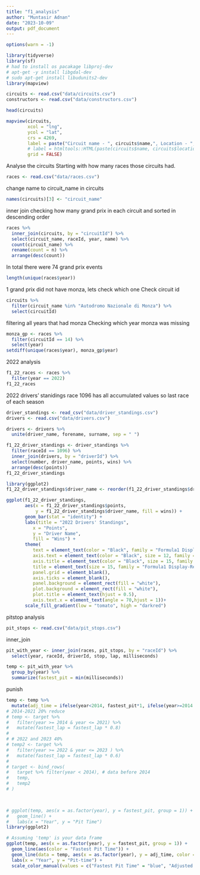 ```yaml
---
title: "f1_analysis"
author: "Muntasir Adnan"
date: "2023-10-09"
output: pdf_document
---
```

```r
options(warn = -1)
```

```r
library(tidyverse)
library(sf)
# had to install os pacakage libproj-dev
# apt-get -y install libgdal-dev
# sudo apt-get install libudunits2-dev
library(mapview)
```

```r
circuits <- read.csv("data/circuits.csv")
constructors <- read.csv("data/constructors.csv")
```

```r
head(circuits)
```
```r
mapview(circuits, 
        xcol = "lng", 
        ycol = "lat", 
        crs = 4269, 
        label = paste("Circuit name - ", circuits$name,", Location - ", circuits$location, ", ", circuits$country, sep = ""), 
        # label = htmltools::HTML(paste(circuits$name, circuits$location, sep = '<br/>')),
        grid = FALSE)
```
Analyse the circuits
Starting with how many races those circuits had.
```r
races <- read.csv("data/races.csv")
```
change name to circuit_name in circuits
```r
names(circuits)[3] <- "circuit_name"
```
inner join
checking how many grand prix in each circuit and sorted in descending order
```r
races %>%
  inner_join(circuits, by = "circuitId") %>% 
  select(circuit_name, raceId, year, name) %>% 
  count(circuit_name) %>% 
  rename(count = n) %>%
  arrange(desc(count))
```
In total there were 74 grand prix events
```r
length(unique(races$year))
```
1 grand prix did not have monza, lets check which one
Check circuit id
```r
circuits %>% 
  filter(circuit_name %in% "Autodromo Nazionale di Monza") %>% 
  select(circuitId)
```
filtering all years that had monza
Checking which year monza was missing
```r
monza_gp <- races %>% 
  filter(circuitId == 14) %>% 
  select(year)
setdiff(unique(races$year), monza_gp$year)
```
2022 analysis
```r
f1_22_races <- races %>% 
  filter(year == 2022)
f1_22_races
```
2022 drivers' stanidings
race 1096 has all accumulated values
so last race of each season
```r
driver_standings <- read_csv("data/driver_standings.csv")
drivers <- read.csv("data/drivers.csv")

drivers <- drivers %>%
  unite(driver_name, forename, surname, sep = " ")
```
```r
f1_22_driver_standings <- driver_standings %>% 
  filter(raceId == 1096) %>% 
  inner_join(drivers, by = "driverId") %>% 
  select(number, driver_name, points, wins) %>% 
  arrange(desc(points))
f1_22_driver_standings
```
```r
library(ggplot2)
f1_22_driver_standings$driver_name <- reorder(f1_22_driver_standings$driver_name, f1_22_driver_standings$points)

ggplot(f1_22_driver_standings, 
       aes(x = f1_22_driver_standings$points, 
           y = f1_22_driver_standings$driver_name, fill = wins)) +
       geom_bar(stat = "identity") +
       labs(title = "2022 Drivers' Standings",
          x = "Points",
          y = "Driver Name",
          fill = "Wins") +
       theme(
          text = element_text(color = "Black", family = "Formula1 Display-Regular"),
          axis.text = element_text(color = "Black", size = 12, family = "Formula1 Display-Regular"),
          axis.title = element_text(color = "Black", size = 15, family = "Formula1 Display-Regular"), 
          title = element_text(size = 15, family = "Formula1 Display-Regular"),
          panel.grid = element_blank(),
          axis.ticks = element_blank(),
          panel.background = element_rect(fill = "white"),
          plot.background = element_rect(fill = "white"),
          plot.title = element_text(hjust = 0.5),
          axis.text.x = element_text(angle = 70,hjust = 1))+
       scale_fill_gradient(low = "tomato", high = "darkred")

```
pitstop analysis
```r
pit_stops <- read.csv("data/pit_stops.csv")
```
inner_join
```r
pit_with_year <- inner_join(races, pit_stops, by = "raceId") %>% 
  select(year, raceId, driverId, stop, lap, milliseconds)
```

```r
temp <- pit_with_year %>%
  group_by(year) %>%
  summarize(fastest_pit = min(milliseconds))
```
punish
```r
temp <- temp %>% 
  mutate(adj_time = ifelse(year<2014, fastest_pit*1, ifelse(year>=2014 & year<=2021, fastest_pit * 0.8, fastest_pit*0.6)))
# 2014-2021 20% reduce
# temp <- target %>%
#   filter(year >= 2014 & year <= 2021) %>%
#   mutate(fastest_lap = fastest_lap * 0.8)
# 
# # 2022 and 2023 40%
# temp2 <- target %>%
#   filter(year >= 2022 & year <= 2023 ) %>%
#   mutate(fastest_lap = fastest_lap * 0.6)
# 
# target <- bind_rows(
#   target %>% filter(year < 2014), # data before 2014
#   temp,
#   temp2
# )

  
```

```r
# ggplot(temp, aes(x = as.factor(year), y = fastest_pit, group = 1)) +
#   geom_line() +
#   labs(x = "Year", y = "Pit Time")
library(ggplot2)

# Assuming 'temp' is your data frame
ggplot(temp, aes(x = as.factor(year), y = fastest_pit, group = 1)) +
  geom_line(aes(color = "Fastest Pit Time")) +
  geom_line(data = temp, aes(x = as.factor(year), y = adj_time, color = "Adjusted Time")) +
  labs(x = "Year", y = "Pit-time") +
  scale_color_manual(values = c("Fastest Pit Time" = "blue", "Adjusted Time" = "red"))


```



